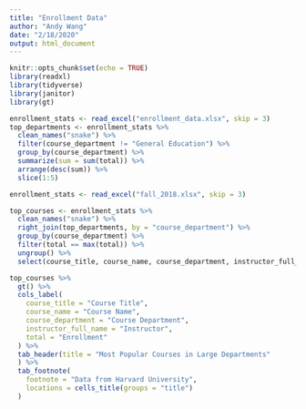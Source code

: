 ```yaml
---
title: "Enrollment Data"
author: "Andy Wang"
date: "2/18/2020"
output: html_document
---
```


```r
knitr::opts_chunk$set(echo = TRUE)
library(readxl)
library(tidyverse)
library(janitor)
library(gt)
```

```r
enrollment_stats <- read_excel("enrollment_data.xlsx", skip = 3)
top_departments <- enrollment_stats %>%
  clean_names("snake") %>%
  filter(course_department != "General Education") %>%
  group_by(course_department) %>%
  summarize(sum = sum(total)) %>%
  arrange(desc(sum)) %>%
  slice(1:5) 

enrollment_stats <- read_excel("fall_2018.xlsx", skip = 3)

top_courses <- enrollment_stats %>%
  clean_names("snake") %>%
  right_join(top_departments, by = "course_department") %>%
  group_by(course_department) %>%
  filter(total == max(total)) %>%
  ungroup() %>%
  select(course_title, course_name, course_department, instructor_full_name, total)

top_courses %>%
  gt() %>%
  cols_label(
    course_title = "Course Title",
    course_name = "Course Name",
    course_department = "Course Department",
    instructor_full_name = "Instructor",
    total = "Enrollment"
  ) %>%
  tab_header(title = "Most Popular Courses in Large Departments"
  ) %>%
  tab_footnote(
    footnote = "Data from Harvard University",
    locations = cells_title(groups = "title")
  ) 
```
